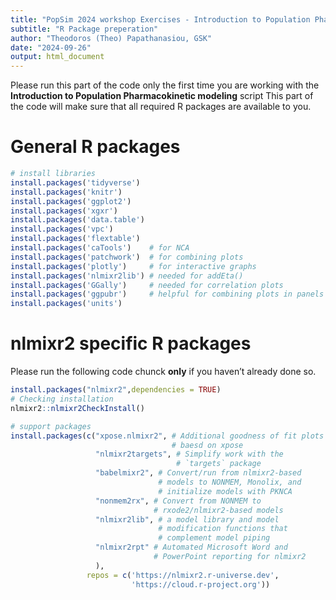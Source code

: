 ---
title: "PopSim 2024 workshop Exercises - Introduction to Population Pharmacokinetic modeling"
subtitle: "R Package preperation"
author: "Theodoros (Theo) Papathanasiou, GSK"
date: "2024-09-26"
output: html_document
---

Please run this part of the code only the first time you are working with the **Introduction to Population Pharmacokinetic modeling** script
This part of the code will make sure that all required R packages are available to you.

# General R packages

```{r, eval=FALSE}

# install libraries
install.packages('tidyverse')
install.packages('knitr')
install.packages('ggplot2')
install.packages('xgxr')
install.packages('data.table')
install.packages('vpc')
install.packages('flextable')
install.packages('caTools')    # for NCA
install.packages('patchwork')  # for combining plots
install.packages('plotly')     # for interactive graphs
install.packages('nlmixr2lib') # needed for addEta()
install.packages('GGally')     # needed for correlation plots
install.packages('ggpubr')     # helpful for combining plots in panels
install.packages('units')
```

# nlmixr2 specific R packages

Please run the following code chunck **only** if you haven't already done so.

```{r}
install.packages("nlmixr2",dependencies = TRUE)
# Checking installation
nlmixr2::nlmixr2CheckInstall()

# support packages
install.packages(c("xpose.nlmixr2", # Additional goodness of fit plots
                                    # baesd on xpose
                   "nlmixr2targets", # Simplify work with the
                                     # `targets` package
                   "babelmixr2", # Convert/run from nlmixr2-based
                                 # models to NONMEM, Monolix, and
                                 # initialize models with PKNCA
                   "nonmem2rx", # Convert from NONMEM to
                                # rxode2/nlmixr2-based models
                   "nlmixr2lib", # a model library and model
                                 # modification functions that
                                 # complement model piping
                   "nlmixr2rpt" # Automated Microsoft Word and
                                # PowerPoint reporting for nlmixr2
                   ),
                 repos = c('https://nlmixr2.r-universe.dev',
                           'https://cloud.r-project.org'))

```


